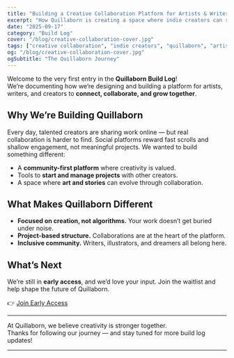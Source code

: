```yaml
---
title: "Building a Creative Collaboration Platform for Artists & Writers"
excerpt: "How Quillaborn is creating a space where indie creators can share work, find collaborators, and launch projects together."
date: "2025-09-17"
category: "Build Log"
cover: "/blog/creative-collaboration-cover.jpg"
tags: ["creative collaboration", "indie creators", "quillaborn", "artists", "writers"]
og: "/blog/creative-collaboration-cover.jpg"
ogSubtitle: "The Quillaborn Journey"
---
```


Welcome to the very first entry in the **Quillaborn Build Log**!  
We’re documenting how we’re designing and building a platform for artists, writers, and creators to **connect, collaborate, and grow together**.

## Why We’re Building Quillaborn
Every day, talented creators are sharing work online — but real collaboration is harder to find. Social platforms reward fast scrolls and shallow engagement, not meaningful projects. We wanted to build something different:  
- A **community-first platform** where creativity is valued.  
- Tools to **start and manage projects** with other creators.  
- A space where **art and stories** can evolve through collaboration.  

## What Makes Quillaborn Different
- **Focused on creation, not algorithms.** Your work doesn’t get buried under noise.  
- **Project-based structure.** Collaborations are at the heart of the platform.  
- **Inclusive community.** Writers, illustrators, and dreamers all belong here.  

## What’s Next
We’re still in **early access**, and we’d love your input. Join the waitlist and help shape the future of Quillaborn.  

👉 [Join Early Access](/#waitlist)  

---

At Quillaborn, we believe creativity is stronger together.  
Thanks for following our journey — and stay tuned for more build log updates!

---
<SocialLinks />